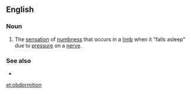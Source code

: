 ==English==

===Noun===
{{en-noun|-}}

# The [[sensation]] of [[numbness]] that occurs in a [[limb]] when it "falls asleep" due to [[pressure]] on a [[nerve]].

===See also===
* {{l|en|pins and needles}}

[[et:obdormition]]